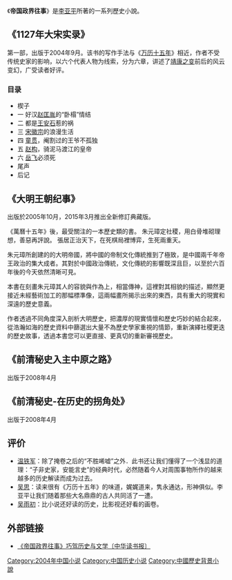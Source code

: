 {{中立性||time=2010-12-15}}
《'''帝国政界往事'''》是[[李亚平|李亚平]]所著的一系列歷史小說。

==《1127年大宋实录》==
第一部，出版于2004年9月。该书的写作手法与《[[万历十五年|万历十五年]]》相近，作者不受传统史家的影响，以六个代表人物为线索，分为六章，讲述了[[靖康之变|靖康之变]]前后的风云变幻，广受读者好评。

===目录===
*楔子
*一 好汉[[赵匡胤|赵匡胤]]的“卧榻”情结
*二 都是[[王安石|王安石]]惹的祸
*三 [[宋徽宗|宋徽宗]]的浪漫生活
*四 [[童贯|童贯]]，阉割过的王爷不孤独
*五 [[赵构|赵构]]，骑泥马渡江的皇帝
*六 [[岳飞|岳飞]]必须死
*尾声
*后记

==《大明王朝纪事》==
出版於2005年10月，2015年3月推出全新修訂典藏版。

《萬曆十五年》後，最受關注的一本歷史類的書。
朱元璋定社稷，用白骨堆砌理想，善惡再評說。
張居正治天下，在死棋局裡博弈，生死兩重天。

朱元璋所創建的的大明帝國，將中國的帝制文化傳統推到了極致，是中國兩千年帝王政治的集大成者。其對於中國政治傳統，文化傳統的影響既深且巨，以至於六百年後的今天依然清晰可見。

本書在刻畫朱元璋其人的容貌與作為上，相當傳神，這裡對其相貌的描述，顯然更接近未經藝術加工的那幅標準像，這兩幅畫所揭示出來的東西，具有重大的現實和深遠的歷史意義。

作者透過不同角度深入剖析大明歷史，把濃厚的現實情懷和歷史巧妙的結合起來，從浩瀚如海的歷史資料中篩選出大量不為歷史學家重視的情節，重新演繹社稷更迭的歷史故事，透過本書您可以更直接、更真切的重新審視歷史。

==《前清秘史入主中原之路》==
出版于2008年4月

==《前清秘史-在历史的拐角处》==
出版于2008年4月

==评价==
*[[温铁军|温铁军]]：除了掩卷之后的“不胜唏嘘”之外．此书还让我们懂得了一个浅显的道理：“子非史家，安能言史”的经典时代，必然随着今人对周围事物所作的越来越多的历史解读而成为过去。
*[[吴思|吴思]]：读来很有《万历十五年》的味道，娓娓道来，隽永通达，形神俱似。李亚平让我们随着那些大名鼎鼎的古人共同活了一遭。
*[[吴雨初|吴雨初]]：比小说还好读的历史，比影视还好看的画卷。

==外部链接==
* [http://www.gmw.cn/01ds/2005-11/30/content_338883.htm 《帝国政界往事》巧驾历史与文学〔中华读书报〕] {{Wayback|url=http://www.gmw.cn/01ds/2005-11/30/content_338883.htm |date=20121008233033 }}

[[Category:2004年中国小说|Category:2004年中国小说]]
[[Category:中国历史小说|Category:中国历史小说]]
[[Category:中國歷史背景小說|Category:中國歷史背景小說]]